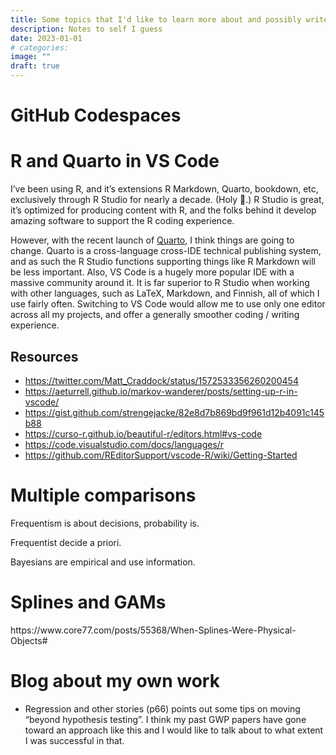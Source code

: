 ```yaml
---
title: Some topics that I'd like to learn more about and possibly write about 
description: Notes to self I guess
date: 2023-01-01
# categories:
image: ""
draft: true
---
```


# GitHub Codespaces

# R and Quarto in VS Code

I've been using R, and it's extensions R Markdown, Quarto, bookdown, etc, exclusively through R Studio for nearly a decade. (Holy 💩.) R Studio is great, it's optimized for producing content with R, and the folks behind it develop amazing software to support the R coding experience.

However, with the recent launch of [Quarto](https://quarto.org/), I think things are going to change. Quarto is a cross-language cross-IDE technical publishing system, and as such the R Studio functions supporting things like R Markdown will be less important. Also, VS Code is a hugely more popular IDE with a massive community around it. It is far superior to R Studio when working with other languages, such as LaTeX, Markdown, and Finnish, all of which I use fairly often. Switching to VS Code would allow me to use only one editor across all my projects, and offer a generally smoother coding / writing experience.


## Resources

- <https://twitter.com/Matt_Craddock/status/1572533356260200454>
- <https://aeturrell.github.io/markov-wanderer/posts/setting-up-r-in-vscode/>
- <https://gist.github.com/strengejacke/82e8d7b869bd9f961d12b4091c145b88>
- <https://curso-r.github.io/beautiful-r/editors.html#vs-code>
- <https://code.visualstudio.com/docs/languages/r>
- <https://github.com/REditorSupport/vscode-R/wiki/Getting-Started>

# Multiple comparisons

Frequentism is about decisions, probability is.

Frequentist decide a priori.

Bayesians are empirical and use information.

# Splines and GAMs

https://www.core77.com/posts/55368/When-Splines-Were-Physical-Objects#

# Blog about my own work

- Regression and other stories (p66) points out some tips on moving "beyond hypothesis testing". I think my past GWP papers have gone toward an approach like this and I would like to talk about to what extent I was successful in that.